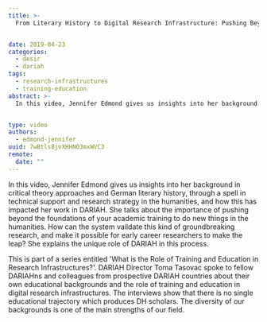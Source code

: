```yaml
---
title: >-
  From Literary History to Digital Research Infrastructure: Pushing Beyond Boundaries


date: 2019-04-23
categories:
  - desir
  - dariah
tags:
  - research-infrastructures
  - training-education
abstract: >-
  In this video, Jennifer Edmond gives us insights into her background in critical theory approaches and German literary history, through a spell in technical support and research strategy in the humanities, and how this has impacted her work in DARIAH. She talks about the importance of pushing beyond the foundations of your academic training to do new things in the humanities. How can the system vaildate this kind of groundbreaking research, and make it possible for early career researchers to make the leap? She explains the unique role of DARIAH in this process.


type: video
authors:
  - edmond-jennifer
uuid: 7wBtls8jvXHHNO3mxWVC3
remote:
  date: ""
---
```


In this video, Jennifer Edmond gives us insights into her background in critical theory approaches and German literary history, through a spell in technical support and research strategy in the humanities, and how this has impacted her work in DARIAH. She talks about the importance of pushing beyond the foundations of your academic training to do new things in the humanities. How can the system vaildate this kind of groundbreaking research, and make it possible for early career researchers to make the leap? She explains the unique role of DARIAH in this process.

This is part of a series entitled 'What is the Role of Training and Education in Research Infrastructures?'. DARIAH Director Toma Tasovac spoke to fellow DARIAHns and colleagues from prospective DARIAH countries about their own educational backgrounds and the role of training and education in digital research infrastructures. The interviews show that there is no single educational trajectory which produces DH scholars. The diversity of our backgrounds is one of the main strengths of our field.

<VideoCard
  title="From Literary History to Digital Research Infrastructure: Pushing Beyond Boundaries"
  id="iwz0uhEhtg4"
  image="/assets/images/cms/posts/from-literary-history-to-ris/edmond-training.png"
/>
